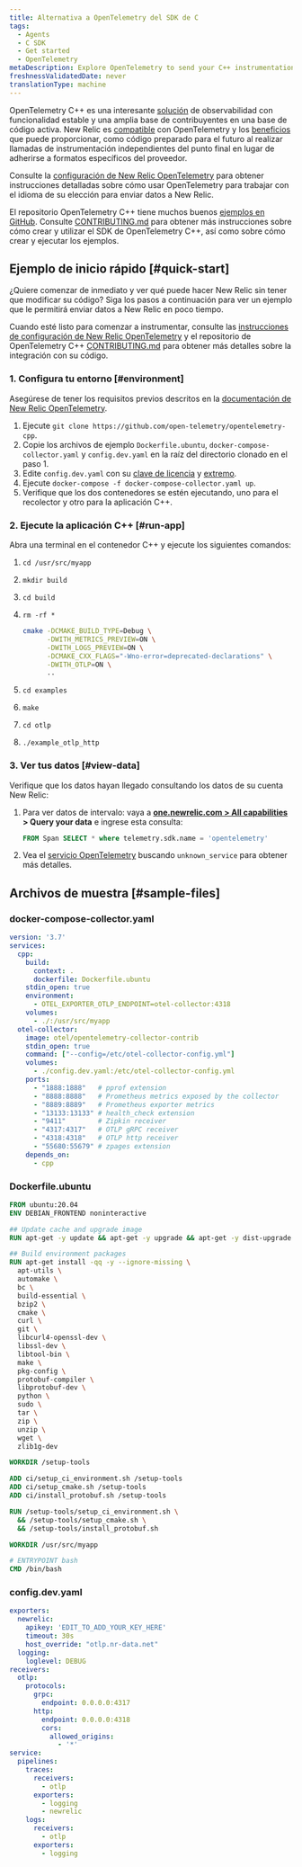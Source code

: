 ```yaml
---
title: Alternativa a OpenTelemetry del SDK de C
tags:
  - Agents
  - C SDK
  - Get started
  - OpenTelemetry
metaDescription: Explore OpenTelemetry to send your C++ instrumentation data to New Relic.
freshnessValidatedDate: never
translationType: machine
---
```


OpenTelemetry C++ es una interesante [solución](https://github.com/open-telemetry/opentelemetry-cpp) de observabilidad con funcionalidad estable y una amplia base de contribuyentes en una base de código activa. New Relic es [compatible](/docs/integrations/open-source-telemetry-integrations/opentelemetry/introduction-opentelemetry-new-relic/) con OpenTelemetry y los [beneficios](/docs/more-integrations/open-source-telemetry-integrations/opentelemetry/opentelemetry-introduction/) que puede proporcionar, como código preparado para el futuro al realizar llamadas de instrumentación independientes del punto final en lugar de adherirse a formatos específicos del proveedor.

Consulte la [configuración de New Relic OpenTelemetry](/docs/more-integrations/open-source-telemetry-integrations/opentelemetry/opentelemetry-setup/) para obtener instrucciones detalladas sobre cómo usar OpenTelemetry para trabajar con el idioma de su elección para enviar datos a New Relic.

El repositorio OpenTelemetry C++ tiene muchos buenos [ejemplos en GitHub](https://github.com/open-telemetry/opentelemetry-cpp/tree/main/examples). Consulte [CONTRIBUTING.md](https://github.com/open-telemetry/opentelemetry-cpp/blob/main/CONTRIBUTING.md) para obtener más instrucciones sobre cómo crear y utilizar el SDK de OpenTelemetry C++, así como sobre cómo crear y ejecutar los ejemplos.

## Ejemplo de inicio rápido [#quick-start]

¿Quiere comenzar de inmediato y ver qué puede hacer New Relic sin tener que modificar su código? Siga los pasos a continuación para ver un ejemplo que le permitirá enviar datos a New Relic en poco tiempo.

Cuando esté listo para comenzar a instrumentar, consulte las [instrucciones de configuración de New Relic OpenTelemetry](/docs/more-integrations/open-source-telemetry-integrations/opentelemetry/opentelemetry-setup/) y el repositorio de OpenTelemetry C++ [CONTRIBUTING.md](https://github.com/open-telemetry/opentelemetry-cpp/blob/main/CONTRIBUTING.md) para obtener más detalles sobre la integración con su código.

### 1. Configura tu entorno [#environment]

Asegúrese de tener los requisitos previos descritos en la [documentación de New Relic OpenTelemetry](/docs/more-integrations/open-source-telemetry-integrations/opentelemetry/opentelemetry-setup/#prereqs).

1. Ejecute `git clone https://github.com/open-telemetry/opentelemetry-cpp`.
2. Copie los archivos de ejemplo `Dockerfile.ubuntu`, `docker-compose-collector.yaml` y `config.dev.yaml` en la raíz del directorio clonado en el paso 1.
3. Edite `config.dev.yaml` con su [clave de licencia](/docs/apis/intro-apis/new-relic-api-keys/#ingest-license-key) y [extremo](/docs/more-integrations/open-source-telemetry-integrations/opentelemetry/opentelemetry-setup/#review-settings).
4. Ejecute `docker-compose -f docker-compose-collector.yaml up`.
5. Verifique que los dos contenedores se estén ejecutando, uno para el recolector y otro para la aplicación C++.

### 2. Ejecute la aplicación C++ [#run-app]

Abra una terminal en el contenedor C++ y ejecute los siguientes comandos:

1. `cd /usr/src/myapp`

2. `mkdir build`

3. `cd build`

4. `rm -rf *`

   ```bash
   cmake -DCMAKE_BUILD_TYPE=Debug \
         -DWITH_METRICS_PREVIEW=ON \
         -DWITH_LOGS_PREVIEW=ON \
         -DCMAKE_CXX_FLAGS="-Wno-error=deprecated-declarations" \
         -DWITH_OTLP=ON \
         ..
   ```

5. `cd examples`

6. `make`

7. `cd otlp`

8. `./example_otlp_http`

### 3. Ver tus datos [#view-data]

Verifique que los datos hayan llegado consultando los datos de su cuenta New Relic:

1. Para ver datos de intervalo: vaya a <DNT>**[one.newrelic.com > All capabilities](https://one.newrelic.com/all-capabilities) > Query your data**</DNT> e ingrese esta consulta:

   ```sql
   FROM Span SELECT * where telemetry.sdk.name = 'opentelemetry'
   ```

2. Vea el [servicio OpenTelemetry](/docs/more-integrations/open-source-telemetry-integrations/opentelemetry/opentelemetry-view-your-data#explorer) buscando `unknown_service` para obtener más detalles.

## Archivos de muestra [#sample-files]

### docker-compose-collector.yaml

```yaml
version: '3.7'
services:
  cpp:
    build:
      context: .
      dockerfile: Dockerfile.ubuntu
    stdin_open: true
    environment:
      - OTEL_EXPORTER_OTLP_ENDPOINT=otel-collector:4318
    volumes:
      - ./:/usr/src/myapp
  otel-collector:
    image: otel/opentelemetry-collector-contrib
    stdin_open: true
    command: ["--config=/etc/otel-collector-config.yml"]
    volumes:
      - ./config.dev.yaml:/etc/otel-collector-config.yml
    ports:
      - "1888:1888"   # pprof extension
      - "8888:8888"   # Prometheus metrics exposed by the collector
      - "8889:8889"   # Prometheus exporter metrics
      - "13133:13133" # health_check extension
      - "9411"        # Zipkin receiver
      - "4317:4317"   # OTLP gRPC receiver
      - "4318:4318"   # OTLP http receiver
      - "55680:55679" # zpages extension
    depends_on:
      - cpp
```

### Dockerfile.ubuntu

```dockerfile
FROM ubuntu:20.04
ENV DEBIAN_FRONTEND noninteractive

## Update cache and upgrade image
RUN apt-get -y update && apt-get -y upgrade && apt-get -y dist-upgrade

## Build environment packages
RUN apt-get install -qq -y --ignore-missing \
  apt-utils \
  automake \
  bc \
  build-essential \
  bzip2 \
  cmake \
  curl \
  git \
  libcurl4-openssl-dev \
  libssl-dev \
  libtool-bin \
  make \
  pkg-config \
  protobuf-compiler \
  libprotobuf-dev \
  python \
  sudo \
  tar \
  zip \
  unzip \
  wget \
  zlib1g-dev

WORKDIR /setup-tools

ADD ci/setup_ci_environment.sh /setup-tools
ADD ci/setup_cmake.sh /setup-tools
ADD ci/install_protobuf.sh /setup-tools

RUN /setup-tools/setup_ci_environment.sh \
  && /setup-tools/setup_cmake.sh \
  && /setup-tools/install_protobuf.sh

WORKDIR /usr/src/myapp

# ENTRYPOINT bash
CMD /bin/bash
```

### config.dev.yaml

```yaml
exporters:
  newrelic:
    apikey: 'EDIT_TO_ADD_YOUR_KEY_HERE'
    timeout: 30s
    host_override: "otlp.nr-data.net"
  logging:
    loglevel: DEBUG
receivers:
  otlp:
    protocols:
      grpc:
        endpoint: 0.0.0.0:4317
      http:
        endpoint: 0.0.0.0:4318
        cors:
          allowed_origins:
            - '*'
service:
  pipelines:
    traces:
      receivers:
        - otlp
      exporters:
        - logging
        - newrelic
    logs:
      receivers:
        - otlp
      exporters:
        - logging
```